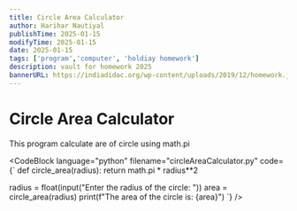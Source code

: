 ```yaml
---
title: Circle Area Calculator
author: Harihar Nautiyal
publishTime: 2025-01-15
modifyTime: 2025-01-15
date: 2025-01-15
tags: ['program','computer', 'holdiay homework']
description: vault for homework 2025
bannerURL: https://indiadidac.org/wp-content/uploads/2019/12/homework.jpg
---
```


# Circle Area Calculator
This program calculate are of circle using math.pi

<CodeBlock
        language="python"
        filename="circleAreaCalculator.py"
        code={`
def circle_area(radius):
    return math.pi * radius**2

radius = float(input("Enter the radius of the circle: "))
area = circle_area(radius)
print(f"The area of the circle is: {area}")
`}
/>
